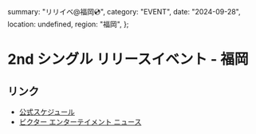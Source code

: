   summary: "リリイベ@福岡💿",
  category: "EVENT",
  date: "2024-09-28",
  location: undefined,
  region: "福岡",
};

# 2nd シングル リリースイベント - 福岡

## リンク

- [公式スケジュール](https://takanenonadeshiko.jp/events/event/2ndシングル「タイトル未定」リリースイベント/)
- [ビクター エンターテイメント ニュース](https://www.jvcmusic.co.jp/-/News/A028511/16.html)